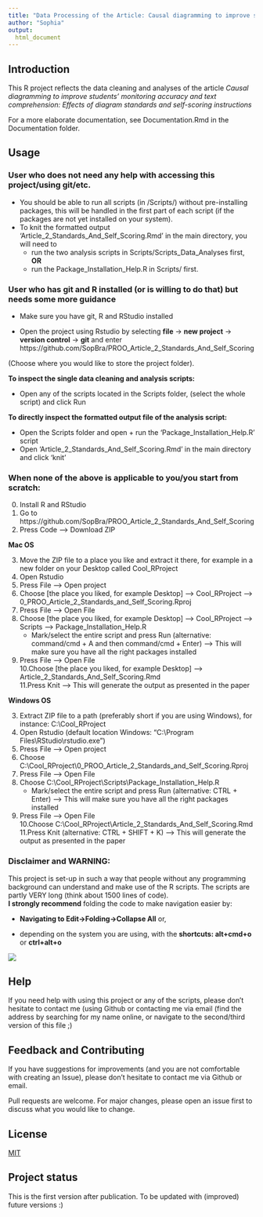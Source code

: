 ```yaml
---
title: "Data Processing of the Article: Causal diagramming to improve students’ monitoring accuracy and text comprehension: Effects of diagram standards and self-scoring instructions"
author: "Sophia"
output:
  html_document
---
```


## Introduction  

This R project reflects the data cleaning and analyses of the article
_Causal diagramming to improve students’ monitoring accuracy and text comprehension: Effects of diagram standards and self-scoring instructions_ 

For a more elaborate documentation, see Documentation.Rmd in the Documentation folder.

## Usage                      


### User who does not need any help with accessing this project/using git/etc.

  - You should be able to run all scripts (in /Scripts/) without pre-installing packages, this will be handled in the first part of each script (if the packages are not yet installed on your system).  
  - To knit the formatted output 'Article_2_Standards_And_Self_Scoring.Rmd' in the main directory, you will need to 
      -  run the two analysis scripts in Scripts/Scripts_Data_Analyses first, <b>OR</b>
      -  run the Package_Installation_Help.R in Scripts/ first.

### User who has git and R installed (or is willing to do that) but needs some more guidance

   -  Make sure you have git, R and RStudio installed

   -  Open the project using Rstudio by selecting <b>file</b> -> <b>new project</b> -> <b>version control</b> -> <b>git</b> and enter https://github.com/SopBra/PROO_Article_2_Standards_And_Self_Scoring

(Choose where you would like to store the project folder).

<b>To inspect the single data cleaning and analysis scripts:</b>

   - Open any of the scripts located in the Scripts folder, (select the whole script) and click Run

<b>To directly inspect the formatted output file of the analysis script:</b>

   - Open the Scripts folder and open + run the 'Package_Installation_Help.R' script
   - Open 'Article_2_Standards_And_Self_Scoring.Rmd' in the main directory and click 'knit'
   
### When none of the above is applicable to you/you start from scratch:

0. Install R and RStudio
1. Go to https://github.com/SopBra/PROO_Article_2_Standards_And_Self_Scoring
2. Press Code --> Download ZIP

<b>Mac OS</b>

3. Move the ZIP file to a place you like and extract it there, for example in a new folder on your Desktop called Cool_RProject
4. Open Rstudio 
5. Press File --> Open project
6. Choose [the place you liked, for example Desktop] --> Cool_RProject --> 0_PROO_Article_2_Standards_and_Self_Scoring.Rproj
7. Press File --> Open File
8. Choose [the place you liked, for example Desktop] --> Cool_RProject --> Scripts --> Package_Installation_Help.R
   -  Mark/select the entire script and press Run (alternative: command/cmd + A and then command/cmd + Enter) --> This will make sure you have all the right packages installed
9. Press File --> Open File  
10.Choose [the place you liked, for example Desktop] --> Article_2_Standards_And_Self_Scoring.Rmd  
11.Press Knit --> This will generate the output as presented in the paper



<b>Windows OS</b>

3. Extract ZIP file to a path (preferably short if you are using Windows), for instance: C:&#92;Cool_RProject\
4. Open Rstudio (default location Windows: "C:&#92;Program Files&#92;RStudio&#92;rstudio.exe")
5. Press File --> Open project
6. Choose C:&#92;Cool_RProject&#92;0_PROO_Article_2_Standards_and_Self_Scoring.Rproj
7. Press File --> Open File
8. Choose C:&#92;Cool_RProject&#92;Scripts&#92;Package_Installation_Help.R
   -  Mark/select the entire script and press Run (alternative: CTRL + Enter) --> This will make sure you have all the right packages installed
9. Press File --> Open File  
10.Choose C:&#92;Cool_RProject&#92;Article_2_Standards_And_Self_Scoring.Rmd  
11.Press Knit (alternative: CTRL + SHIFT + K) --> This will generate the output as presented in the paper



### Disclaimer and WARNING:
This project is set-up in such a way that people without any programming background can understand and make use of the R scripts. The scripts are partly VERY long (think about 1500 lines of code).  
<b>I strongly recommend</b> folding the code to make navigation easier by:  

 -  <b>Navigating to Edit->Folding->Collapse All</b> or, 
 
 -  depending on the system you are using, with the <b>shortcuts: alt+cmd+o</b> or <b>ctrl+alt+o</b>

![ ](Documents/R_script_navigation.png)


## Help                       
If you need help with using this project or any of the scripts, please don't hesitate to contact me (using Github or contacting me via email (find the address by searching for my name online, or navigate to the second/third version of this file ;)

## Feedback and Contributing  
If you have suggestions for improvements (and you are not comfortable with creating an Issue), please don't hesitate to contact me via Github or email.

Pull requests are welcome. For major changes, please open an issue first to discuss what you would like to change.

## License                    

[MIT](https://choosealicense.com/licenses/mit/)

## Project status             

This is the first version after publication. To be updated with (improved) future versions :)





